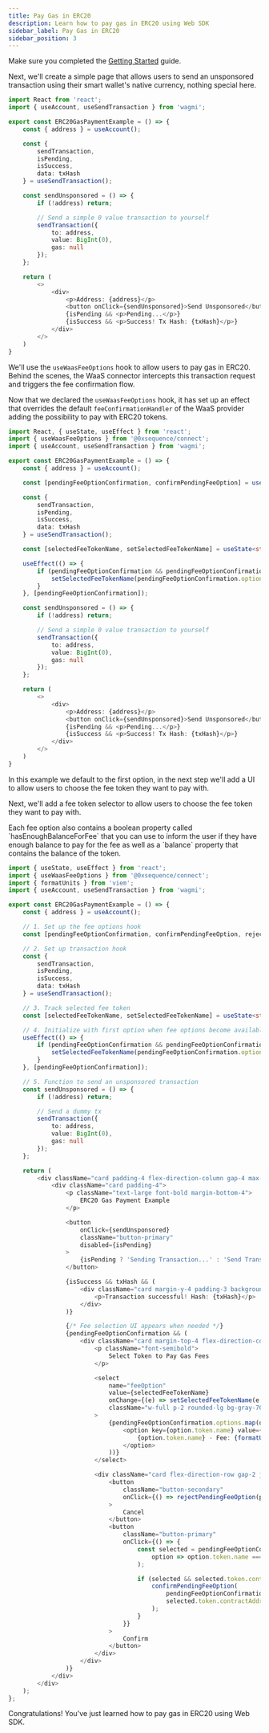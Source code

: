 ```yaml
---
title: Pay Gas in ERC20
description: Learn how to pay gas in ERC20 using Web SDK
sidebar_label: Pay Gas in ERC20
sidebar_position: 3
---
```


<Steps>
<Step title="Setup Web SDK">

Make sure you completed the [Getting Started](/sdk/web/getting-started) guide.
</Step>

<Step title="Basic unsponsored transaction, paying with ETH">

Next, we'll create a simple page that allows users to send an unsponsored transaction using their smart wallet's native currency, nothing special here.

```typescript
import React from 'react';
import { useAccount, useSendTransaction } from 'wagmi';

export const ERC20GasPaymentExample = () => {
    const { address } = useAccount();

    const {
        sendTransaction,
        isPending,
        isSuccess,
        data: txHash
    } = useSendTransaction();

    const sendUnsponsored = () => {
        if (!address) return;

        // Send a simple 0 value transaction to yourself
        sendTransaction({
            to: address,
            value: BigInt(0),
            gas: null
        });
    };

    return (
        <>
            <div>
                <p>Address: {address}</p>
                <button onClick={sendUnsponsored}>Send Unsponsored</button>
                {isPending && <p>Pending...</p>}
                {isSuccess && <p>Success! Tx Hash: {txHash}</p>}
            </div>
        </>
    )
}
```
</Step>

<Step  title="Let's pay the gas with an ERC20 token" >

We'll use the `useWaasFeeOptions` hook to allow users to pay gas in ERC20.
Behind the scenes, the WaaS connector intercepts this transaction request and triggers the fee confirmation flow.

Now that we declared the `useWaasFeeOptions` hook, it has set up an effect that overrides the default `feeConfirmationHandler` of the WaaS provider adding the possibility to pay with ERC20 tokens.

```typescript 
import React, { useState, useEffect } from 'react';
import { useWaasFeeOptions } from '@0xsequence/connect';
import { useAccount, useSendTransaction } from 'wagmi';

export const ERC20GasPaymentExample = () => {
    const { address } = useAccount();

    const [pendingFeeOptionConfirmation, confirmPendingFeeOption] = useWaasFeeOptions();

    const {
        sendTransaction,
        isPending,
        isSuccess,
        data: txHash
    } = useSendTransaction();

    const [selectedFeeTokenName, setSelectedFeeTokenName] = useState<string>();

    useEffect(() => {
        if (pendingFeeOptionConfirmation && pendingFeeOptionConfirmation.options.length > 0) {
            setSelectedFeeTokenName(pendingFeeOptionConfirmation.options[0].token.name);
        }
    }, [pendingFeeOptionConfirmation]);

    const sendUnsponsored = () => {
        if (!address) return;

        // Send a simple 0 value transaction to yourself
        sendTransaction({
            to: address,
            value: BigInt(0),
            gas: null
        });
    };

    return (
        <>
            <div>
                <p>Address: {address}</p>
                <button onClick={sendUnsponsored}>Send Unsponsored</button>
                {isPending && <p>Pending...</p>}
                {isSuccess && <p>Success! Tx Hash: {txHash}</p>}
            </div>
        </>
    )
}
```
In this example we default to the first option, in the next step we'll add a UI to allow users to choose the fee token they want to pay with.
</Step>

<Step title="Add a fee token selector (UI)">

Next, we'll add a fee token selector to allow users to choose the fee token they want to pay with.

<Note>
Each fee option also contains a boolean property called `hasEnoughBalanceForFee` that you can use to inform the user if they have enough balance to pay for the fee as well as a `balance` property that contains the balance of the token.
</Note>

```typescript 
import { useState, useEffect } from 'react';
import { useWaasFeeOptions } from '@0xsequence/connect';
import { formatUnits } from 'viem';
import { useAccount, useSendTransaction } from 'wagmi';

export const ERC20GasPaymentExample = () => {
    const { address } = useAccount();

    // 1. Set up the fee options hook
    const [pendingFeeOptionConfirmation, confirmPendingFeeOption, rejectPendingFeeOption] = useWaasFeeOptions();

    // 2. Set up transaction hook
    const {
        sendTransaction,
        isPending,
        isSuccess,
        data: txHash
    } = useSendTransaction();

    // 3. Track selected fee token
    const [selectedFeeTokenName, setSelectedFeeTokenName] = useState<string>();

    // 4. Initialize with first option when fee options become available
    useEffect(() => {
        if (pendingFeeOptionConfirmation && pendingFeeOptionConfirmation.options.length > 0) {
            setSelectedFeeTokenName(pendingFeeOptionConfirmation.options[0].token.name);
        }
    }, [pendingFeeOptionConfirmation]);

    // 5. Function to send an unsponsored transaction
    const sendUnsponsored = () => {
        if (!address) return;

        // Send a dummy tx
        sendTransaction({
            to: address,
            value: BigInt(0),
            gas: null
        });
    };

    return (
        <div className="card padding-4 flex-direction-column gap-4 max-width-500px margin-0 auto">
            <div className="card padding-4">
                <p className="text-large font-bold margin-bottom-4">
                    ERC20 Gas Payment Example
                </p>

                <button
                    onClick={sendUnsponsored}
                    className="button-primary"
                    disabled={isPending}
                >
                    {isPending ? 'Sending Transaction...' : 'Send Transaction'}
                </button>

                {isSuccess && txHash && (
                    <div className="card margin-y-4 padding-3 background-positive border-radius-md">
                        <p>Transaction successful! Hash: {txHash}</p>
                    </div>
                )}

                {/* Fee selection UI appears when needed */}
                {pendingFeeOptionConfirmation && (
                    <div className="card margin-top-4 flex-direction-column gap-3">
                        <p className="font-semibold">
                            Select Token to Pay Gas Fees
                        </p>

                        <select
                            name="feeOption"
                            value={selectedFeeTokenName}
                            onChange={(e) => setSelectedFeeTokenName(e.target.value)}
                            className="w-full p-2 rounded-lg bg-gray-700 text-white border border-gray-600"
                        >
                            {pendingFeeOptionConfirmation.options.map(option => (
                                <option key={option.token.name} value={option.token.name}>
                                    {option.token.name} - Fee: {formatUnits(BigInt(option.value), option.token.decimals || 18)} {option.token.symbol}
                                </option>
                            ))}
                        </select>

                        <div className="card flex-direction-row gap-2 justify-end">
                            <button
                                className="button-secondary"
                                onClick={() => rejectPendingFeeOption(pendingFeeOptionConfirmation.id)}
                            >
                                Cancel
                            </button>
                            <button
                                className="button-primary"
                                onClick={() => {
                                    const selected = pendingFeeOptionConfirmation.options.find(
                                        option => option.token.name === selectedFeeTokenName
                                    );

                                    if (selected && selected.token.contractAddress) {
                                        confirmPendingFeeOption(
                                            pendingFeeOptionConfirmation.id,
                                            selected.token.contractAddress
                                        );
                                    }
                                }}
                            >
                                Confirm
                            </button>
                        </div>
                    </div>
                )}
            </div>
        </div>
    );
};
```
</Step>
</Steps>

Congratulations! You've just learned how to pay gas in ERC20 using Web SDK.


